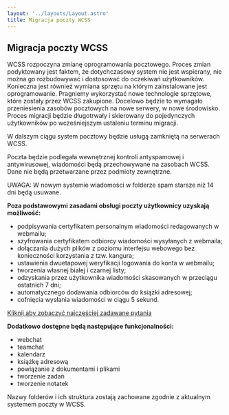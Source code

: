```yaml
---
layout: '../layouts/Layout.astro'
title: Migracja poczty WCSS
---
```


## Migracja poczty WCSS

WCSS rozpoczyna zmianę oprogramowania pocztowego. Proces zmian podyktowany jest faktem, że dotychczasowy system nie jest wspierany, nie można go rozbudowywać i dostosować do oczekiwań użytkowników. Konieczna jest również wymiana sprzętu na którym zainstalowane jest oprogramowanie. Pragniemy wykorzystać nowe technologie sprzętowe, które zostały przez WCSS zakupione. Docelowo będzie to wymagało przeniesienia zasobów pocztowych na nowe serwery, w nowe środowisko. Proces migracji będzie długotrwały i skierowany do pojedynczych użytkowników po wcześniejszym ustaleniu terminu migracji.

<div className="alert alert-success">W dalszym ciągu system pocztowy będzie usługą zamkniętą na serwerach WCSS.</div>

Poczta będzie podlegała wewnętrznej kontroli antyspamowej i antywirusowej, wiadomości będą przechowywane na zasobach WCSS. Dane nie będą przetwarzane przez podmioty zewnętrzne.

<div className="alert alert-danger">UWAGA: W nowym systemie wiadomości w folderze spam starsze niż 14 dni będą usuwane.</div>

**Poza podstawowymi zasadami obsługi poczty użytkownicy uzyskają możliwość:**

- podpisywania certyfikatem personalnym wiadomości redagowanych w webmailu;
- szyfrowania certyfikatem odbiorcy wiadomości wysyłanych z webmaila;
- dołączania dużych plików z poziomu interfejsu webowego bez konieczności korzystania z tzw. kangura;
- ustawienia dwuetapowej weryfikacji logowania do konta w webmailu;
- tworzenia własnej białej i czarnej listy;
- odzyskania przez użytkownika wiadomości skasowanych w przeciągu ostatnich 7 dni;
- automatycznego dodawania odbiorców do książki adresowej;
- cofnięcia wysłania wiadomości w ciągu 5 sekund.

[Kliknij aby zobaczyć najczęściej zadawane pytania](/faq)

**Dodatkowo dostępne będą następujące funkcjonalności:**

- webchat
- teamchat
- kalendarz
- książkę adresową
- powiązanie z dokumentami i plikami
- tworzenie zadań
- tworzenie notatek

Nazwy folderów i ich struktura zostają zachowane zgodnie z aktualnym systemem poczty w WCSS.
